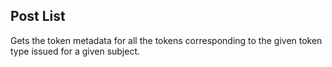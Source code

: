 ## Post List

Gets the token metadata for all the tokens corresponding to the given
token type issued for a given subject.
